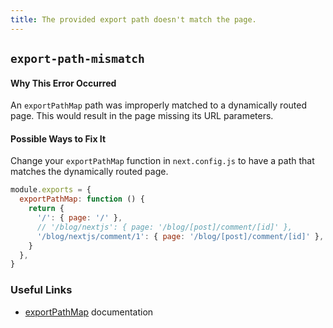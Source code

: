 ```yaml
---
title: The provided export path doesn't match the page.
---
```


## `export-path-mismatch`

#### Why This Error Occurred

An `exportPathMap` path was improperly matched to a dynamically routed page.
This would result in the page missing its URL parameters.

#### Possible Ways to Fix It

Change your `exportPathMap` function in `next.config.js` to have a path that matches the dynamically routed page.

```js
module.exports = {
  exportPathMap: function () {
    return {
      '/': { page: '/' },
      // '/blog/nextjs': { page: '/blog/[post]/comment/[id]' },        // wrong
      '/blog/nextjs/comment/1': { page: '/blog/[post]/comment/[id]' }, // correct
    }
  },
}
```

### Useful Links

- [exportPathMap](https://nextjs.org/docs/api-reference/next.config.js/exportPathMap) documentation
